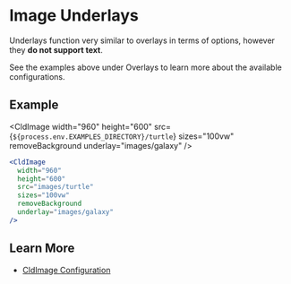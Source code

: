 


<Head>
  <title>Image Underlays - Next Cloudinary</title>
</Head>

<OgImage title="Image Underlays" />

# Image Underlays

Underlays function very similar to overlays in terms of options, however they **do not support text**.

See the examples above under Overlays to learn more about the available configurations.

## Example

<CldImage
  width="960"
  height="600"
  src={`${process.env.EXAMPLES_DIRECTORY}/turtle`}
  sizes="100vw"
  removeBackground
  underlay="images/galaxy"
/>

```jsx
<CldImage
  width="960"
  height="600"
  src="images/turtle"
  sizes="100vw"
  removeBackground
  underlay="images/galaxy"
/>
```

## Learn More
* [CldImage Configuration](/components/cldimage/configuration)